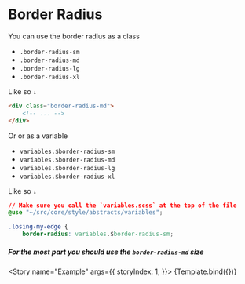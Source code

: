

<Meta title="Abstracts/Border Radius" component={BorderRadius} />


# Border Radius

You can use the border radius as a class

- `.border-radius-sm`
- `.border-radius-md`
- `.border-radius-lg`
- `.border-radius-xl`

Like so `↓`

```html
<div class="border-radius-md">
    <!-- ... -->
</div>
```

Or or as a variable

- `variables.$border-radius-sm`
- `variables.$border-radius-md`
- `variables.$border-radius-lg`
- `variables.$border-radius-xl`

Like so `↓`

```css
// Make sure you call the `variables.scss` at the top of the file
@use "~/src/core/style/abstracts/variables";

.losing-my-edge {
    border-radius: variables.$border-radius-sm;
```

##### For the most part you should use the `border-radius-md` size

<Story name="Example" args={{
        storyIndex: 1,
    }}>
    {Template.bind({})}
</Story>
